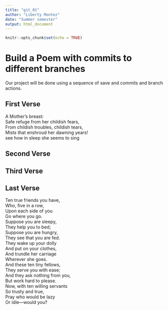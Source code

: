 ```yaml
---
title: "git_01"
author: "Liberty Montez"
date: "Summer semester"
output: html_document
---
```


```r
knitr::opts_chunk$set(echo = TRUE)
```
# Build a Poem with commits to different branches
Our project will be done using a sequence of save and commits and branch actions.
<!-- Do not modify or change any text in "!--" bracketed areas such as this --- these are instructions to
you, if you change any of this the git program will notice it and compromise your git merging strategy !-->

## First Verse 
<!--Put the first five lines of a poem by Lewis Carrol in this section!-->
A Mother's breast:  
Safe refuge from her childish fears,  
From childish troubles, childish tears,  
Mists that enshroud her dawning years!  
see how in sleep she seems to sing  
  
## Second Verse
<!--Put the first five lines of a poem by Robert Frost here!-->

## Third Verse
<!--Put the first two verses of The Walrus and the Carpenter here!-->

## Last Verse
<!--Put a short poem you created using chatGPT of 20 to 30 lines,here!-->
Ten true friends you have,  
Who, five in a row,  
Upon each side of you  
Go where you go.  
Suppose you are sleepy,  
They help you to bed;  
Suppose you are hungry,  
They see that you are fed.  
They wake up your dolly  
And put on your clothes,  
And trundle her carriage  
Wherever she goes.  
And these ten tiny fellows,  
They serve you with ease;  
And they ask nothing from you,  
But work hard to please.  
Now, with ten willing servants  
So trusty and true,  
Pray who would be lazy  
Or idle—would you?  
  